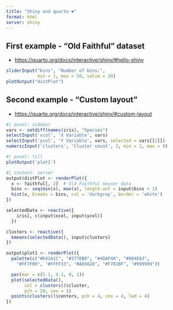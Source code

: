 ```yaml
---
title: "Shiny and quarto ❤️"
format: html
server: shiny
---
```


## First example - "Old Faithful" dataset

-   <https://quarto.org/docs/interactive/shiny/#hello-shiny>

```r
sliderInput("bins", "Number of bins:", 
            min = 1, max = 50, value = 30)
plotOutput("distPlot")
```

## Second example - "Custom layout"

-   <https://quarto.org/docs/interactive/shiny/#custom-layout>

```r
#| panel: sidebar
vars <- setdiff(names(iris), "Species")
selectInput('xcol', 'X Variable', vars)
selectInput('ycol', 'Y Variable', vars, selected = vars[[2]])
numericInput('clusters', 'Cluster count', 3, min = 1, max = 9)
```

```r
#| panel: fill
plotOutput('plot1')
```

```r
#| context: server
output$distPlot <- renderPlot({
  x <- faithful[, 2]  # Old Faithful Geyser data
  bins <- seq(min(x), max(x), length.out = input$bins + 1)
  hist(x, breaks = bins, col = 'darkgray', border = 'white')
})

selectedData <- reactive({
    iris[, c(input$xcol, input$ycol)]
  })

clusters <- reactive({
  kmeans(selectedData(), input$clusters)
})

output$plot1 <- renderPlot({
  palette(c("#E41A1C", "#377EB8", "#4DAF4A", "#984EA3",
    "#FF7F00", "#FFFF33", "#A65628", "#F781BF", "#999999"))

  par(mar = c(5.1, 4.1, 0, 1))
  plot(selectedData(),
       col = clusters()$cluster,
       pch = 20, cex = 3)
  points(clusters()$centers, pch = 4, cex = 4, lwd = 4)
})
```

